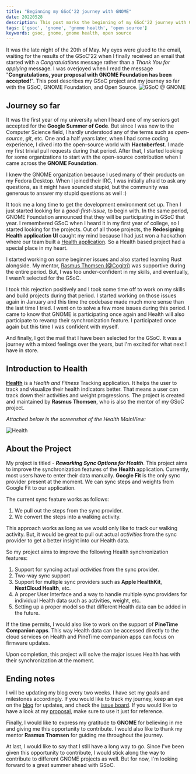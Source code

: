 ```yaml
---
title: "Beginning my GSoC'22 journey with GNOME"
date: 20220528
description: This post marks the beginning of my GSoC'22 journey with GNOME. I will be working on the better synchronization of the Health data with the GNOME Health application
tags: ['gsoc', 'gnome', 'gnome health', 'open source']
keywords: gsoc, gnome, gnome health, open source
---
```


It was the late night of the 20th of May. My eyes were glued to the email, waiting for the results of the GSoC'22 when I finally received an email that started with a _Congratulations_ message rather than a _Thank You for applying_ message. I was overjoyed when I read the message "**Congratulations, your proposal with GNOME Foundation has been accepted!**". This post describes my GSoC project and my journey so far with the GSoC, GNOME Foundation, and Open Source.
![GSoC @ GNOME](https://i.imgur.com/OzbtuW7.png)

## Journey so far

It was the first year of my university when I heard one of my seniors got accepted for the **Google Summer of Code**. But since I was new to the Computer Science field, I hardly understood any of the terms such as _open-source_, _git_, etc. One and a half years later, when I had some coding experience, I dived into the open-source world with **Hactoberfest**. I made my first trivial pull requests during that period. After that, I started looking for some organizations to start with the open-source contribution when I came across the **GNOME Foundation**.

I knew the GNOME organization because I used many of their products on my Fedora Desktop. When I joined their IRC, I was initially afraid to ask any questions, as it might have sounded stupid, but the community was generous to answer my stupid questions as well :)

It took me a long time to get the development environment set up. Then I just started looking for a _good-first-issue_, to begin with. In the same period, GNOME Foundation announced that they will be participating in GSoC that year. I remembered GSoC when I heard it in my first year of college, so I started looking for the projects. Out of all those projects, the **Redesigning Health application UI** caught my mind because I had just won a hackathon where our team built a [Health application](https://github.com/amankrx/Healthsy). So a Health based project had a special place in my heart.

I started working on some beginner issues and also started learning Rust alongside. My mentor, [Rasmus Thomsen (@Cogitri)](https://github.com/Cogitri) was supportive during the entire period. But, I was too under-confident in my skills, and eventually, I wasn't selected for the GSoC.

I took this rejection positively and I took some time off to work on my skills and build projects during that period. I started working on those issues again in January and this time the codebase made much more sense than the last time I tried. I went on to solve a few more issues during this period. I came to know that GNOME is participating once again and Health will also participate to revamp their synchronization feature. I participated once again but this time I was confident with myself.

And finally, I got the mail that I have been selected for the GSoC. It was a journey with a mixed feelings over the years, but I'm excited for what next I have in store.

## Introduction to Health

**[Health](https://gitlab.gnome.org/World/Health)** is a _Health and Fitness_ Tracking application. It helps the user to track and visualize their health indicators better. That means a user can track down their activities and weight progressions. The project is created and maintained by **Rasmus Thomsen**, who is also the mentor of my GSoC project.

_Attached below is the screenshot of the Health MainView:_

![Health](https://i.imgur.com/UxX35IX.png)

## About the Project

My project is titled - **_Reworking Sync Options for Health_**. This project aims to improve the synchronization features of the **Health** application. Currently, most users have to enter their data manually. **Google Fit** is the only sync provider present at the moment. We can sync steps and weights from Google Fit to our application.

The current sync feature works as follows:

1. We pull out the steps from the sync provider.
2. We convert the steps into a walking activity.

This approach works as long as we would only like to track our walking activity. But, it would be great to pull out actual _activities_ from the sync provider to get a better insight into our Health data.

So my project aims to improve the following Health synchronization features:

1. Support for syncing actual _activities_ from the sync provider.
2. Two-way sync support
3. Support for multiple sync providers such as **Apple HealthKit**, **NextCloud Health**, etc.
4. A proper User Interface and a way to handle multiple sync providers for individual Health data such as activities, weight, etc.
5. Setting up a proper model so that different Health data can be added in the future.

If the time permits, I would also like to work on the support of **PineTime Companion apps**. This way Health data can be accessed directly to the cloud services on Health and PineTime companion apps can focus on firmware updates.

Upon completion, this project will solve the major issues Health has with their synchronization at the moment.

## Ending notes

I will be updating my blog every two weeks. I have set my goals and milestones accordingly. If you would like to track my journey, keep an eye on the [blog](https://amankrx.com/blog) for updates, and check the [issue board](https://gitlab.gnome.org/World/Health/-/boards/15961). If you would like to have a look at my [proposal](/documents/Reworking_Sync_Options_for_Health.pdf), make sure to use it just for reference.

Finally, I would like to express my gratitude to **GNOME** for believing in me and giving me this opportunity to contribute. I would also like to thank my mentor **Rasmus Thomsen** for guiding me throughout the journey.

At last, I would like to say that I still have a long way to go. Since I've been given this opportunity to contribute, I would stick along the way to contribute to different GNOME projects as well. But for now, I'm looking forward to a great summer ahead with GSoC.
